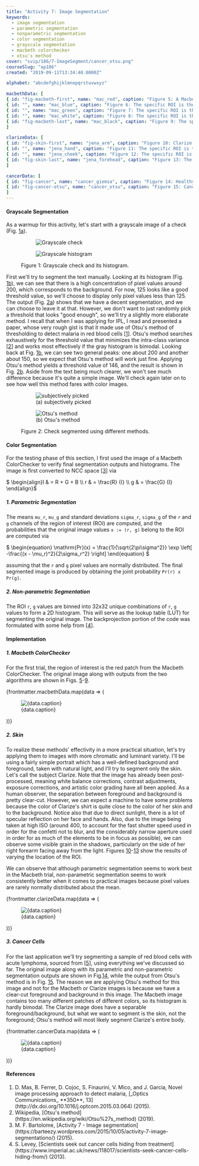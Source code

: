 ```yaml
---
title: "Activity 7: Image Segmentation"
keywords:
  - image segmentation
  - parametric segmentation
  - nonparametric segmentation
  - color segmentation
  - grayscale segmentation
  - macbeth colorchecker
  - otsu's method
cover: "svip/186/7-ImageSegment/cancer_otsu.png"
courseSlug: "ap186"
created: "2019-09-11T13:34:40.0000Z"

alphabet: "abcdefghijklmnopqrstuvwxyz"

macbethData: [
{ id: "fig-macbeth-first", name: "mac_red", caption: "Figure 5: A Macbeth ColorChecker (left) and the output from parametric (middle) and non-parametric (right) algorithms. The specific region of interest is the bright green box outlining a portion of the red patch. Both algorithms segment the ROI pretty well, with the non-parametric algorithm appearing to be more sensitive." },
{ id: "", name: "mac_blue", caption: "Figure 6: The specific ROI is the bright green box outlining a portion of the middle blue patch. The parametric algorithm keeps the segmentation confined to the concerned patch, while the non-parametric algorithm is slightly detecting the other blue patches at the ROI's lower-left and upper-right corners." },
{ id: "", name: "mac_green", caption: "Figure 7: The specific ROI is the bright green box outlining the plant on the upper left corner. Both algorithms segmented not only the plant, but also the olive-green patch, as well as some portions on the person's clothes. Closer examination of the original image shows that there are some green reflections off the clothes, suggesting the imaging location is surrounded by a few plants." },
{ id: "", name: "mac_white", caption: "Figure 8: The specific ROI is the bright green box outlining the white patch. The parametric algorithm better confines the segmented area to the white patch, while the non-parametric algorithm segmented the white patch along with the two adjacent gray patches and the person's clothes (which is also generally white)." },
{ id: "fig-macbeth-last", name: "mac_black", caption: "Figure 9: The specific ROI is the bright green box outlining a portion of the black patch. Both algorithms segment the black patch along with the ColorChecker's borders and portions of the adjacent gray patches." },
]

clarizeData: [
{ id: "fig-skin-first", name: "jena_arm", caption: "Figure 10: Clarize (left) parametric output (middle) and non-parametric output (right). The specific ROI is the bright green box outlining a portion of her right forearm. This first attempt was quite good. Again, non-parametric appears to be more sensitive, but both of them fail to account for the regions of the skin with high specular reflection." },
{ id: "", name: "jena_hand", caption: "Figure 11: The specific ROI is the bright green box outlining a portion of her right hand. Once again, non-parametric wins this one as more of the specular regions have been segmented. However, this comes at a cost of segmenting some of the creases on her shirt. The parametric method performs quite poorly as less of the skin has been segmented as compared to Fig. [10](#fig-skin-first)." },
{ id: "", name: "jena_cheek", caption: "Figure 12: The specific ROI is the bright green box outlining a portion of her left cheek. Once again, we can observe an improvement in non-parametric segmentation, while parametric segmentation got worse. The non-parametric method was able to segment even more of the regions with high intensity specular reflection, but again, at the cost of segmenting more of the shirt due to their similarity in color." },
{ id: "fig-skin-last", name: "jena_forehead", caption: "Figure 13: The specific ROI is the bright green box outlining a portion of her forehead. This one was able to segment the most skin out of all the sampling ROIs, but also segmented a lot of unwanted pixels. This is because we have captured some of the specular reflection, whose color closely matches that of the background and the shirt." },
]

cancerData: [
{ id: "fig-cancer", name: "cancer_giemsa", caption: "Figure 14: Healthy and cancerous red blood cells (left) parametric output (middle) and non-parametric output (right). The specific ROI is the bright green box outlining a portion of a giemsa-stained cancerous cell on the top left corner. Notice that both methods perform similarly and manage to capture only the stained cells."},
{ id: "fig-cancer-otsu", name: "cancer_otsu", caption: "Figure 15: Cancer cell segmentation via Otsu's method. At first glance, this does method does not seem to be appropriate as it segments all the cells. However, according to [1], healthy RBCs can be characterized as hollow, torus-like shapes when they are Otsu-thresholded; if a significant amount of the RBC's nucleus is segmented, that could indicate something wrong with the cell. In the image, we can see that the cancerous cells are completely segmented, so we can say from this interpretation that Otsu's method is a valid segmentation algorithm for applications such as this." },
]
---
```



#### Grayscale Segmentation

As a warmup for this activity, let's start with a grayscale image of a check (Fig. [1a](#fig-check-orig)).

<figure
  class="container mx-auto grid grid-cols-1 items-center gap-4 md:grid-cols-2"
  id="fig-check"
>
  <figure id="fig-check-orig">
    <img
      src={buildCldUrl("svip/186/7-ImageSegment/grayscale_check")}
      alt="Grayscale check"
      class="w-full"
    />
  </figure>
  <figure id="fig-check-hist">
    <img
      src={buildCldUrl("svip/186/7-ImageSegment/check_hist")}
      alt="Grayscale histogram"
    />
  </figure>
  <figcaption class="figcaption col-span-2">
    Figure 1: Grayscale check and its histogram.
  </figcaption>
</figure>

First we'll try to segment the text manually. Looking at its histogram
(Fig. [1b](#fig-check-hist)), we can see that there is a high concentration of pixel values around 200,
which corresponds to the background. For now, 125 looks like a good threshold
value, so we'll choose to display only pixel values less than 125. The output
(Fig. [2a](#fig-check-seg-random)) shows that we have a decent
segmentation, and we can choose to leave it at that. However, we don't want to
just randomly pick a threshold that looks "good enough", so we'll try a
slightly more elaborate method. I recall that when I was applying for IPL, I
read and presented a paper, whose very rough gist is that it made use of
Otsu's method of thresholding to detect malaria in red blood cells [[1](#Mas2015)].
Otsu's method searches exhaustively for the threshold value that minimizes
the intra-class variance [[2](#Wiki2019)] and works most effectively if the gray histogram is bimodal.
Looking back at Fig. [1b](#fig-check-hist), we can see two general peaks: one about 200
and another about 150, so we expect that Otsu's method will work just fine.
Applying Otsu's method yields a threshold value of 146, and the result is
shown in Fig. [2b](#fig-check-seg-otsu). Aside from the text
being much clearer, we won't see much difference because it's quite a simple
image. We'll check again later on to see how well this method fares with
color images.

<figure
  class="container mx-auto grid grid-cols-1 items-center gap-4 md:grid-cols-2"
  id="fig-check-seg"
>
  <figure id="fig-check-seg-random">
    <img
      src={buildCldUrl("svip/186/7-ImageSegment/check_thres125")}
      alt="subjectively picked"
    />
    <figcaption class="text-center">(a) subjectively picked</figcaption>
  </figure>
  <figure id="fig-check-seg-otsu">
    <img
      src={buildCldUrl("svip/186/7-ImageSegment/check_otsu")}
      alt="Otsu's method"
    />
    <figcaption class="text-center">(b) Otsu's method</figcaption>
  </figure>
  <figcaption class="figcaption col-span-2">
    Figure 2: Check segmented using different methods.
  </figcaption>
</figure>

#### Color Segmentation

For the testing phase of this section, I first used the image of a Macbeth
ColorChecker to verify final segmentation outputs and histograms. The image is
first converted to NCC space [[3](#Soriano2019)] via

<span id="eq-ncc" className="mx-auto">
  $ \begin{align}I & = R + G + B \\ r & = \frac{R}
  {I} \\ g & = \frac{G}
  {I} \end{align}$
</span>

##### 1. Parametric Segmentation

The means `mu_r`, `mu_g` and standard
deviations `sigma_r`, `sigma_g` of the
`r` and `g` channels of the region of interest (ROI) are computed, and the
probabilities that the original image values `x := (r, g)`
belong to the ROI are computed via

<span id="eq-param" className="mx-auto">
    $
    \begin{equation}
    \mathrm{Pr}(x) = \frac{1}{\sqrt{2\pi\sigma^2}} \exp \left[ -\frac{(x - \mu_r)^2}{2\sigma_r^2} \right]
    \end{equation}
    $
</span>

assuming that the `r` and `g` pixel values are normally distributed. The final segmented
image is produced by obtaining the joint probability `Pr(r) x Pr(g)`.

##### 2. Non-parametric Segmentation

The ROI `r`, `g` values are binned into 32x32 unique combinations of `r`, `g`
values to form a 2D histogram. This will serve as the lookup table (LUT)
for segmenting the original image. The backprojection portion of the code
was formulated with some help from [[4](#Bartolome2015)].

#### Implementation

##### 1. Macbeth ColorChecker

For the first trial, the region of interest is the red patch from the Macbeth ColorChecker. The original
image along with outputs from the two algorithms are shown in Figs. [5](#fig-macbeth-first)-[9](#fig-macbeth-last).

{frontmatter.macbethData.map(data => (

<figure class="container mx-auto">
  <img
    src={buildCldUrl(`svip/186/7-ImageSegment/${data.name}_out`)}
    alt={data.caption}
  />
  <figcaption class="text-center">{data.caption}</figcaption>
</figure>
))}

##### 2. Skin

To realize these methods' effectivity in a more practical situation, let's try applying them to images with
more chromatic and luminant variety. I'll be using a fairly simple portrait which has a well-defined
background and foreground, taken with natural light, and I'll try to segment only the skin. Let's call the
subject Clarize. Note that the image has already been post-processed, meaning white balance corrections,
contrast adjustments, exposure corrections, and artistic color grading have all been applied. As a human
observer, the separation between foreground and background is pretty clear-cut. However, we can expect a
machine to have some problems because the color of Clarize's shirt is quite close to the color of her skin
and to the background. Notice also that due to direct sunlight, there is a lot of specular reflection on her
face and hands. Also, due to the image being taken at high ISO (around 400, to account for the fast shutter
speed used in order for the confetti not to blur, and the considerably narrow aperture used in order for as
much of the elements to be in focus as possible), we can observe some visible grain in the shadows,
particularly on the side of her right forearm facing away from the light. Figures
[10](#fig-skin-first)-[13](#fig-skin-last) show the results of varying the location of the ROI.

We can observe that although parametric segmentation seems to work best in the Macbeth trial, non-parametric
segmentation seems to work consistently better when it comes to practical images because pixel values are
rarely normally distributed about the mean.

{frontmatter.clarizeData.map(data => (

<figure class="container mx-auto">
  <img
    src={buildCldUrl(`svip/186/7-ImageSegment/${data.name}_out`)}
    alt={data.caption}
  />
  <figcaption class="text-center">{data.caption}</figcaption>
</figure>
))}

##### 3. Cancer Cells

For the last application we'll try segmenting a sample of red blood cells with acute lymphoma, sourced
from [[5](#Levey2013)], using everything we've discussed so far. The original image along with its parametric and
non-parametric segmentation outputs are shown in Fig.[14](#fig-cancer), while the output from Otsu's
method is in Fig. [15](#fig-cancer-otsu). The reason we are applying Otsu's method for this
image and not for the Macbeth or Clarize images is because we have a clear-cut foreground and background in
this image. The Macbeth image contains too many different patches of different colors, so its histogram is
hardly bimodal. The Clarize image does have a separable foreground/background, but what we want to segment
is the skin, not the foreground; Otsu's method will most likely segment Clarize's entire body.

{frontmatter.cancerData.map(data => (

<figure class="container mx-auto">
  <img
    src={buildCldUrl(`svip/186/7-ImageSegment/${data.name}`)}
    alt={data.caption}
    class="mx-auto"
  />
  <figcaption class="text-center">{data.caption}</figcaption>
</figure>
))}

#### References

<ol class="reference">
  <li id="Mas2015">
    D. Mas, B. Ferrer, D. Cojoc, S. Finaurini, V. Mico, and J. Garcia, Novel
    image processing approach to detect malaria, [_Optics Communications_
    **350**, 13](http://dx.doi.org/10.1016/j.optcom.2015.03.064) (2015).
  </li>
  <li id="Wiki2019">
    Wikipedia, [Otsu's method](https://en.wikipedia.org/wiki/Otsu%27s_method)
    (2019).
  </li>
  <li id="Bartolome2015">
    M. F. Bartolome, [Activity 7 - Image
    segmentation](https://barteezy.wordpress.com/2015/10/05/activity-7-image-segmentationo/)
    (2015).
  </li>
  <li id="Levey2013">
    S. Levey, [Scientists seek out cancer cells hiding from
    treatment](https://www.imperial.ac.uk/news/118017/scientists-seek-cancer-cells-hiding-from/)
    (2013).
  </li>
</ol>

